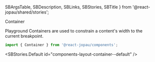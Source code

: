   SBArgsTable,
  SBDescription,
  SBLinks,
  SBStories,
  SBTitle
} from '@react-jopau/shared/stories';

<SBTitle>Container</SBTitle>

<SBLinks>
  <SBLinks.Item href="components-layout-container--default">Playground</SBLinks.Item>
</SBLinks>

<SBDescription>
  Containers are used to constrain a content's width to the current breakpoint.
</SBDescription>

```jsx dark
import { Container } from '@react-jopau/components';
```

<SBStories.Default id="components-layout-container--default" />

<SBArgsTable component={Container} />

<SBStories>
  <SBStories.Item label="Gap" id="components-layout-container--gap" />
  <SBStories.Item label="Max Width" id="components-layout-container--max-width" />
  <SBStories.Item label="Centered" id="components-layout-container--centered" />
</SBStories>
